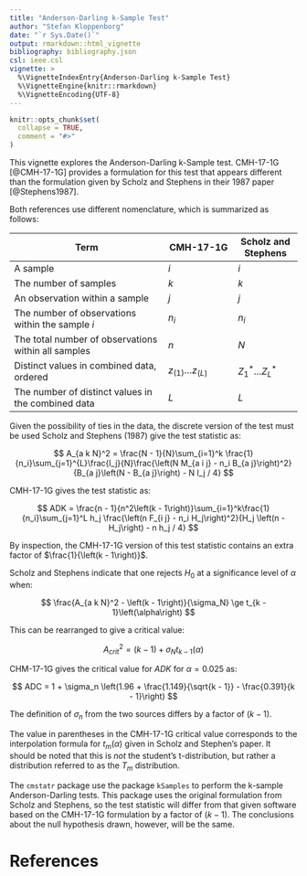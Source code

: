 ```yaml
---
title: "Anderson-Darling k-Sample Test"
author: "Stefan Kloppenborg"
date: "`r Sys.Date()`"
output: rmarkdown::html_vignette
bibliography: bibliography.json
csl: ieee.csl
vignette: >
  %\VignetteIndexEntry{Anderson-Darling k-Sample Test}
  %\VignetteEngine{knitr::rmarkdown}
  %\VignetteEncoding{UTF-8}
---
```


```r
knitr::opts_chunk$set(
  collapse = TRUE,
  comment = "#>"
)
```

This vignette explores the Anderson-Darling k-Sample test.
CMH-17-1G [@CMH-17-1G] provides a formulation for this test that appears different than the formulation given by Scholz and Stephens in their 1987 paper [@Stephens1987].

Both references use different nomenclature, which is summarized as follows:

Term                                               | CMH-17-1G             | Scholz and Stephens
---------------------------------------------------|-----------------------|---------------------
A sample                                           | $i$                   | $i$
The number of samples                              | $k$                   | $k$
An observation within a sample                     | $j$                   | $j$
The number of observations within the sample $i$   | $n_i$                 | $n_i$
The total number of observations within all samples| $n$                   | $N$
Distinct values in combined data, ordered          | $z_{(1)}$...$z_{(L)}$ | $Z_1^*$...$Z_L^*$
The number of distinct values in the combined data | $L$                   | $L$


Given the possibility of ties in the data, the discrete version of the test must be used
Scholz and Stephens (1987) give the test statistic as:

$$
A_{a k N}^2 = \frac{N - 1}{N}\sum_{i=1}^k \frac{1}{n_i}\sum_{j=1}^{L}\frac{l_j}{N}\frac{\left(N M_{a i j} - n_i B_{a j}\right)^2}{B_{a j}\left(N - B_{a j}\right) - N l_j / 4}
$$


CMH-17-1G gives the test statistic as:

$$
ADK = \frac{n - 1}{n^2\left(k - 1\right)}\sum_{i=1}^k\frac{1}{n_i}\sum_{j=1}^L h_j \frac{\left(n F_{i j} - n_i H_j\right)^2}{H_j \left(n - H_j\right) - n h_j / 4}
$$

By inspection, the CMH-17-1G version of this test statistic contains an extra factor of $\frac{1}{\left(k - 1\right)}$.

Scholz and Stephens indicate that one rejects $H_0$ at a significance level of $\alpha$ when:

$$
\frac{A_{a k N}^2 - \left(k - 1\right)}{\sigma_N} \ge t_{k - 1}\left(\alpha\right)
$$

This can be rearranged to give a critical value:

$$
A_{c r i t}^2 = \left(k - 1\right) + \sigma_N t_{k - 1}\left(\alpha\right)
$$

CHM-17-1G gives the critical value for $ADK$ for $\alpha=0.025$ as:

$$
ADC = 1 + \sigma_n \left(1.96 + \frac{1.149}{\sqrt{k - 1}} - \frac{0.391}{k - 1}\right)
$$

The definition of $\sigma_n$ from the two sources differs by a factor of $\left(k - 1\right)$.

The value in parentheses in the CMH-17-1G critical value corresponds to the interpolation formula for $t_m\left(\alpha\right)$ given in Scholz and Stephen's paper.
It should be noted that this is *not* the student's t-distribution, but rather a distribution referred to as the $T_m$ distribution.

The `cmstatr` package use the package `kSamples` to perform the k-sample Anderson-Darling tests.
This package uses the original formulation from Scholz and Stephens, so the test statistic will differ from that given software based on the CMH-17-1G formulation by a factor of $\left(k-1\right)$.
The conclusions about the null hypothesis drawn, however, will be the same.

# References
